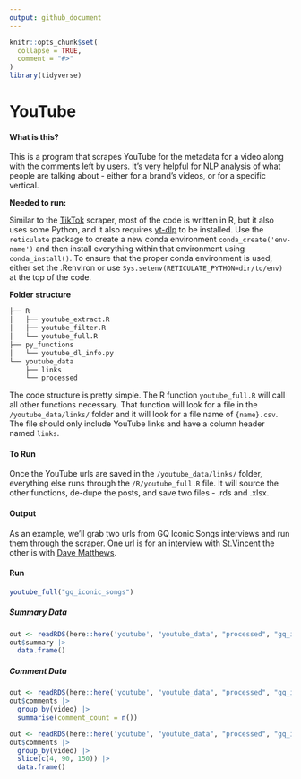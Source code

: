 ```yaml
---
output: github_document
---
```


<!-- README.md is generated from README.Rmd. Please edit that file -->

```r
knitr::opts_chunk$set(
  collapse = TRUE,
  comment = "#>"
)
library(tidyverse)
```

# YouTube

<!-- badges: start -->
<!-- badges: end -->

#### What is this? 

This is a program that scrapes YouTube for the metadata for a video along with the comments left by users. It's very helpful for NLP analysis of what people are talking about - either for a brand's videos, or for a specific vertical. 

**Needed to run:**

Similar to the [TikTok](https://github.com/taylorgrant/scrapper/tree/main/tiktok) scraper, most of the code is written in R, but it also uses some Python, and it also requires [yt-dlp](https://github.com/yt-dlp/yt-dlp) to be installed. Use the `reticulate` package to create a new conda environment `conda_create('env-name')` and then install everything within that environment using `conda_install()`. To ensure that the proper conda environment is used, either set the .Renviron or use `Sys.setenv(RETICULATE_PYTHON=dir/to/env)` at the top of the code.

**Folder structure**

```r
├── R
│   ├── youtube_extract.R
│   ├── youtube_filter.R
│   └── youtube_full.R
├── py_functions
│   └── youtube_dl_info.py
└── youtube_data
    ├── links
    └── processed
```

The code structure is pretty simple. The R function `youtube_full.R` will call all other functions necessary. That function will look for a file in the `/youtube_data/links/` folder and it will look for a file name of `{name}.csv`. The file should only include YouTube links and have a column header named `links`.

#### To Run
Once the YouTube urls are saved in the `/youtube_data/links/` folder, everything else runs through the `/R/youtube_full.R` file. It will source the other functions, de-dupe the posts, and save two files - .rds and .xlsx. 

#### Output 

As an example, we'll grab two urls from GQ Iconic Songs interviews and run them through the scraper. One url is for an interview with [St.Vincent](https://www.youtube.com/watch?v=8Pip_puDIOA) the other is with [Dave Matthews](https://www.youtube.com/watch?v=Lz33OZf4Yx0). 

#### Run 

```r
youtube_full("gq_iconic_songs")
```

##### Summary Data

```r
out <- readRDS(here::here('youtube', "youtube_data", "processed", "gq_iconic_songs_2023-12-11.rds"))
out$summary |> 
  data.frame()
```

##### Comment Data

```r
out <- readRDS(here::here('youtube', "youtube_data", "processed", "gq_iconic_songs_2023-12-11.rds"))
out$comments |> 
  group_by(video) |> 
  summarise(comment_count = n())
```

```r
out <- readRDS(here::here('youtube', "youtube_data", "processed", "gq_iconic_songs_2023-12-11.rds"))
out$comments |> 
  group_by(video) |> 
  slice(c(4, 90, 150)) |> 
  data.frame()
```
